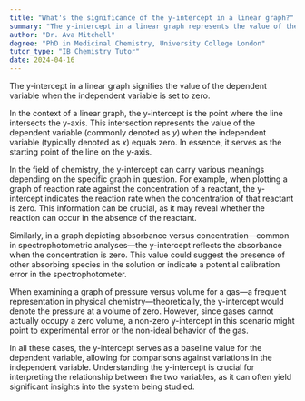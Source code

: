 ```yaml
---
title: "What's the significance of the y-intercept in a linear graph?"
summary: "The y-intercept in a linear graph represents the value of the dependent variable when the independent variable is zero."
author: "Dr. Ava Mitchell"
degree: "PhD in Medicinal Chemistry, University College London"
tutor_type: "IB Chemistry Tutor"
date: 2024-04-16
---
```


The y-intercept in a linear graph signifies the value of the dependent variable when the independent variable is set to zero.

In the context of a linear graph, the y-intercept is the point where the line intersects the y-axis. This intersection represents the value of the dependent variable (commonly denoted as $y$) when the independent variable (typically denoted as $x$) equals zero. In essence, it serves as the starting point of the line on the y-axis.

In the field of chemistry, the y-intercept can carry various meanings depending on the specific graph in question. For example, when plotting a graph of reaction rate against the concentration of a reactant, the y-intercept indicates the reaction rate when the concentration of that reactant is zero. This information can be crucial, as it may reveal whether the reaction can occur in the absence of the reactant.

Similarly, in a graph depicting absorbance versus concentration—common in spectrophotometric analyses—the y-intercept reflects the absorbance when the concentration is zero. This value could suggest the presence of other absorbing species in the solution or indicate a potential calibration error in the spectrophotometer.

When examining a graph of pressure versus volume for a gas—a frequent representation in physical chemistry—theoretically, the y-intercept would denote the pressure at a volume of zero. However, since gases cannot actually occupy a zero volume, a non-zero y-intercept in this scenario might point to experimental error or the non-ideal behavior of the gas.

In all these cases, the y-intercept serves as a baseline value for the dependent variable, allowing for comparisons against variations in the independent variable. Understanding the y-intercept is crucial for interpreting the relationship between the two variables, as it can often yield significant insights into the system being studied.
    